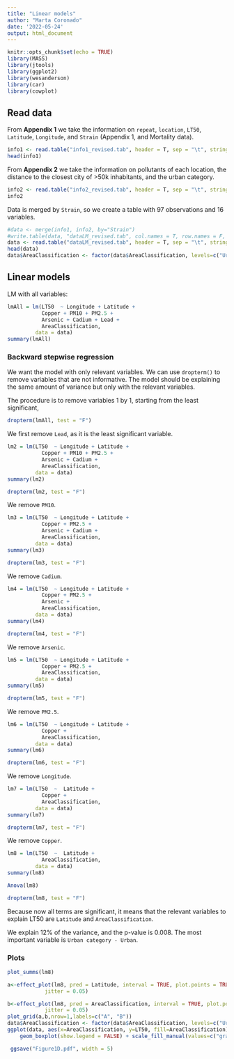 ---
title: "Linear models"
author: "Marta Coronado"
date: '2022-05-24'
output: html_document
---

```{r setup, include=FALSE}
knitr::opts_chunk$set(echo = TRUE)
library(MASS)
library(jtools)
library(ggplot2)
library(wesanderson)
library(car)
library(cowplot)
```

## Read data

From **Appendix 1** we take  the information on `repeat`, `location`, `LT50`, `Latitude`, `Longitude`, and `Strain` (Appendix 1, and Mortality data).

```{r info1, eval=FALSE}
info1 <- read.table("info1_revised.tab", header = T, sep = "\t", stringsAsFactors = T)
head(info1)
```

From **Appendix 2** we take the information on pollutants of each location, the distance to the closest city of >50k inhabitants, and the urban category.

```{r info2, eval=FALSE}
info2 <- read.table("info2_revised.tab", header = T, sep = "\t", stringsAsFactors = T)
info2
```

Data is merged by `Strain`, so we create a table with 97 observations and 16 variables.

```{r merge}
#data <- merge(info1, info2, by="Strain")
#write.table(data, "dataLM_revised.tab", col.names = T, row.names = F, sep = "\t", quote = F)
data <- read.table("dataLM_revised.tab", header = T, sep = "\t", stringsAsFactors = T)
head(data)
data$AreaClassification <- factor(data$AreaClassification, levels=c("Urban", "Semi-urban", "Rural"))
```

## Linear models

LM with all variables:

```{r lm-all}
lmAll = lm(LT50  ~ Longitude + Latitude +
           Copper + PM10 + PM2.5 + 
           Arsenic + Cadium + Lead +
           AreaClassification,
         data = data) 
summary(lmAll)
```

### Backward stepwise regression
We want the model with only relevant variables. We can use `dropterm()` to remove variables that are not informative. The model should  be explaining the same amount of variance but only with the relevant variables.

The procedure is to remove variables 1 by 1, starting from the least significant, 

```{r lmAll-drop-term-1}
dropterm(lmAll, test = "F")
```

We first remove `Lead`, as it is the least significant variable.

```{r lm2}
lm2 = lm(LT50  ~ Longitude + Latitude +
           Copper + PM10 + PM2.5 + 
           Arsenic + Cadium + 
           AreaClassification,
         data = data) 
summary(lm2) 


```


```{r lm-drop-term-2}
dropterm(lm2, test = "F")
```

We remove `PM10`.

```{r lm3}
lm3 = lm(LT50  ~ Longitude + Latitude +
           Copper + PM2.5 + 
           Arsenic + Cadium + 
           AreaClassification,
         data = data)  
summary(lm3) 
```

```{r lm-drop-term-3}
dropterm(lm3, test = "F")
```

We remove `Cadium`.

```{r lm4}
lm4 = lm(LT50  ~ Longitude + Latitude +
           Copper + PM2.5 + 
           Arsenic +  
           AreaClassification,
         data = data)  
summary(lm4) 
```

```{r lm-drop-term-4}
dropterm(lm4, test = "F")
```
We remove `Arsenic`.

```{r lm5}
lm5 = lm(LT50  ~ Longitude + Latitude +
           Copper + PM2.5 + 
           AreaClassification,
         data = data)  
summary(lm5) 

```


```{r lm-drop-term-5}
dropterm(lm5, test = "F")
```
We remove `PM2.5`.

```{r lm6}
lm6 = lm(LT50  ~ Longitude + Latitude +
           Copper + 
           AreaClassification,
         data = data)  
summary(lm6) 
```

```{r lm-drop-term-6}
dropterm(lm6, test = "F")
```

We remove `Longitude`.

```{r lm7}
lm7 = lm(LT50  ~  Latitude +
           Copper + 
           AreaClassification,
         data = data)  
summary(lm7) 
```

```{r lm-drop-term-7}
dropterm(lm7, test = "F")
```

We remove `Copper`.

```{r lm8}
lm8 = lm(LT50  ~  Latitude +
           AreaClassification,
         data = data)  
summary(lm8) 

Anova(lm8)
```

```{r lm-drop-term-8}
dropterm(lm8, test = "F")
```

Because now all terms are significant, it means that the relevant variables to explain LT50 are `Latitude` and `AreaClassification`.

We explain 12% of the variance, and the p-value is 0.008. The most important variable is  `Urban category - Urban`.  


### Plots


```{r plots}
plot_summs(lm8)

a<-effect_plot(lm8, pred = Latitude, interval = TRUE, plot.points = TRUE, 
            jitter = 0.05)

b<-effect_plot(lm8, pred = AreaClassification, interval = TRUE, plot.points = TRUE, 
            jitter = 0.05)
plot_grid(a,b,nrow=1,labels=c("A", "B"))
data$AreaClassification <- factor(data$AreaClassification, levels=c("Urban", "Semi-urban","Rural"))
ggplot(data, aes(x=AreaClassification, y=LT50, fill=AreaClassification)) + 
    geom_boxplot(show.legend = FALSE) + scale_fill_manual(values=c("gray25", "gray47", "gray77")) + geom_jitter(shape=16, position=position_jitter(0.2), show.legend = FALSE) + labs(x="", y = "LT50 values") + scale_x_discrete(breaks = c("Rural", "Semi-urban", "Urban"), labels = c("R", "SU", "U"))

 ggsave("Figure1D.pdf", width = 5)
```
